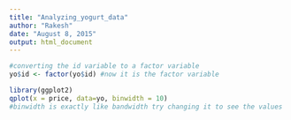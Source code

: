 ```yaml
---
title: "Analyzing_yogurt_data"
author: "Rakesh"
date: "August 8, 2015"
output: html_document
---
```

```r
#converting the id variable to a factor variable
yo$id <- factor(yo$id) #now it is the factor variable 
```

```r
library(ggplot2)
qplot(x = price, data=yo, binwidth = 10)
#binwidth is exactly like bandwidth try changing it to see the values
```
